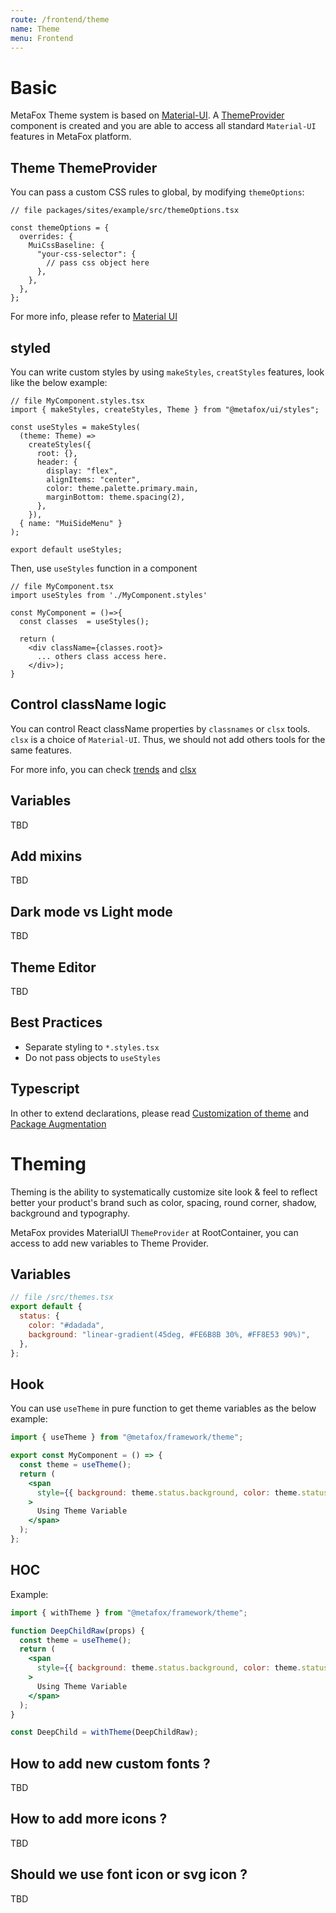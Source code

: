 ```yaml
---
route: /frontend/theme
name: Theme
menu: Frontend
---
```


# Basic

MetaFox Theme system is based on [Material-UI](https://mui.com/). A [ThemeProvider]() component is created and you are able to access all standard `Material-UI` features in MetaFox platform.

## Theme ThemeProvider

You can pass a custom CSS rules to global, by modifying `themeOptions`:

```tsx
// file packages/sites/example/src/themeOptions.tsx

const themeOptions = {
  overrides: {
    MuiCssBaseline: {
      "your-css-selector": {
        // pass css object here
      },
    },
  },
};
```

For more info, please refer to [Material UI](https://mui.com/material-ui/customization/theming/#themeprovider)

## styled

You can write custom styles by using `makeStyles`, `creatStyles` features, look like the below example:

```tsx
// file MyComponent.styles.tsx
import { makeStyles, createStyles, Theme } from "@metafox/ui/styles";

const useStyles = makeStyles(
  (theme: Theme) =>
    createStyles({
      root: {},
      header: {
        display: "flex",
        alignItems: "center",
        color: theme.palette.primary.main,
        marginBottom: theme.spacing(2),
      },
    }),
  { name: "MuiSideMenu" }
);

export default useStyles;
```

Then, use `useStyles` function in a component

```tsx
// file MyComponent.tsx
import useStyles from './MyComponent.styles'

const MyComponent = ()=>{
  const classes  = useStyles();

  return (
    <div className={classes.root}>
      ... others class access here.
    </div>);
}
```

## Control className logic

You can control React className properties by `classnames` or `clsx` tools. `clsx` is a choice of `Material-UI`. Thus, we should not add others tools for the same features.

For more info, you can check [trends](https://www.npmtrends.com/classnames-vs-clsx) and [clsx](https://github.com/lukeed/clsx)

## Variables

TBD

## Add mixins

TBD

## Dark mode vs Light mode

TBD

## Theme Editor

TBD

## Best Practices

- Separate styling to `*.styles.tsx`
- Do not pass objects to `useStyles`

## Typescript

In other to extend declarations, please read [Customization of theme](https://material-ui.com/guides/typescript/#customization-of-theme) and [Package Augmentation](https://www.typescriptlang.org/docs/handbook/declaration-merging.html#module-augmentation)

# Theming

Theming is the ability to systematically customize site look & feel to reflect better your product's brand such as color, spacing, round corner, shadow, background and typography.

MetaFox provides MaterialUI `ThemeProvider` at RootContainer, you can access to add new variables to Theme Provider.

## Variables

```js
// file /src/themes.tsx
export default {
  status: {
    color: "#dadada",
    background: "linear-gradient(45deg, #FE6B8B 30%, #FF8E53 90%)",
  },
};
```

## Hook

You can use `useTheme` in pure function to get theme variables as the below example:

```jsx
import { useTheme } from "@metafox/framework/theme";

export const MyComponent = () => {
  const theme = useTheme();
  return (
    <span
      style={{ background: theme.status.background, color: theme.status.color }}
    >
      Using Theme Variable
    </span>
  );
};
```

## HOC

Example:

```jsx
import { withTheme } from "@metafox/framework/theme";

function DeepChildRaw(props) {
  const theme = useTheme();
  return (
    <span
      style={{ background: theme.status.background, color: theme.status.color }}
    >
      Using Theme Variable
    </span>
  );
}

const DeepChild = withTheme(DeepChildRaw);
```

## How to add new custom fonts ?
TBD

## How to add more icons ?
TBD

## Should we use font icon or svg icon ?
TBD

